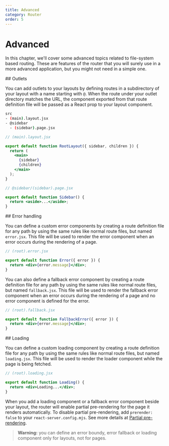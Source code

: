 ```yaml
---
title: Advanced
category: Router
order: 5
---
```



# Advanced

In this chapter, we'll cover some advanced topics related to file-system based routing. These are features of the router that you will surely use in a more advanced application, but you might not need in a simple one.

<Link name="layouts">
## Outlets
</Link>

You can add outlets to your layouts by defining routes in a subdirectory of your layout with a name starting with `@`. When the route under your outlet directory matches the URL, the component exported from that route definition file will be passed as a React prop to your layout component.

```sh
src
- (main).layout.jsx
- @sidebar
  - (sidebar).page.jsx
```

```jsx
// (main).layout.jsx

export default function RootLayout({ sidebar, children }) {
  return (
    <main>
      {sidebar}
      {children}
    </main>
  );
}
```

```jsx
// @sidebar/(sidebar).page.jsx

export default function Sidebar() {
  return <aside>...</aside>;
}
```

<Link name="error-handling">
## Error handling
</Link>

You can define a custom error components by creating a route definition file for any path by using the same rules like normal route files, but named `error.jsx`. This file will be used to render the error component when an error occurs during the rendering of a page.

```jsx
// (root).error.jsx

export default function Error({ error }) {
  return <div>{error.message}</div>;
}
```

You can also define a fallback error component by creating a route definition file for any path by using the same rules like normal route files, but named `fallback.jsx`. This file will be used to render the fallback error component when an error occurs during the rendering of a page and no error component is defined for the error.

```jsx
// (root).fallback.jsx

export default function FallbackError({ error }) {
  return <div>{error.message}</div>;
}
```

<Link name="loading">
## Loading
</Link>

You can define a custom loading component by creating a route definition file for any path by using the same rules like normal route files, but named `loading.jsx`. This file will be used to render the loader component while the page is being fetched.

```jsx
// (root).loading.jsx

export default function Loading() {
  return <div>Loading...</div>;
}
```

When you add a loading component or a fallback error component beside your layout, the router will enable partial pre-rendering for the page it renders automatically. To disable partial pre-rendering, add `prerender: false` to your `react-server.config.mjs`. See more details at [Partial pre-rendering](/framework/ppr).

> **Warning:** you can define an error boundy, error fallback or loading component only for layouts, not for pages.
